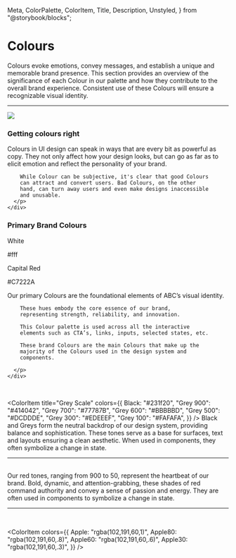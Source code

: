   Meta,
  ColorPalette,
  ColorItem,
  Title,
  Description,
  Unstyled,
} from "@storybook/blocks";

<Meta title="Foundations/Shadows & Blurs" />
<Unstyled>

<div className="container-fluid">
  <div className="row my-5">
    <div className="col-md-5">
      <h1>Colours</h1>
    </div>
    <div className="col-md-7">
      <p>
        Colours evoke emotions, convey messages, and
        establish a unique and memorable brand presence.
        This section provides an overview of the
        significance of each Colour in our palette and how
        they contribute to the overall brand experience.
        Consistent use of these Colours will ensure a
        recognizable visual identity.
      </p>
    </div>
    <hr className="my-5"/>
  </div>
  <div className="row my-5">
    <div className="col-md-12">
      <Image src={Pattern} className="w-100 mt-1 mb-5" />
    </div>
  </div>
  <div className="row my-5 pb-5">
    <div className="col-md-5">
      <h3 className="text-capitalize">Getting colours right</h3>
    </div>
    <div className="col-md-7">
      <p>
        Colours in UI design can speak in ways that are every bit as powerful as copy. They not only affect how your design looks, but can go as far as to elicit emotion and reflect the personality of your brand.

        While Colour can be subjective, it's clear that good Colours
        can attract and convert users. Bad Colours, on the other
        hand, can turn away users and even make designs inaccessible
        and unusable.
      </p>
    </div>

  </div>
  <div className="row my-5 py-5">
    <div className="col-md-5">
      <div className="row">
          <h3 className="mb-4">Primary Brand Colours</h3>
      </div>
      <div className="row">
        <div className="col-md-6 h-100">
          <div className="card p-2" style={{backgroundColor:"#fff"}}>
            <p className="lead mb-0">White</p>
            <p>#fff</p>
          </div>
        </div>
        <div className="col-md-6 h-100">
          <div className="card p-2" style={{backgroundColor:"#C7222A"}}>
            <p className="lead mb-0">Capital Red</p>
            <p>#C7222A</p>
          </div>
        </div>
      </div>
    </div>
    <div className="col-md-7">
      <p>
        Our primary Colours are the foundational elements of ABC’s visual identity.

        These hues embody the core essence of our brand,
        representing strength, reliability, and innovation.

        This Colour palette is used across all the interactive
        elements such as CTA’s, links, inputs, selected states, etc.

        These brand Colours are the main Colours that make up the
        majority of the Colours used in the design system and
        components.

      </p>
    </div>

  </div>
</div>

<br />

<ColorItem
  title="Grey Scale"
  colors={{
    Black: "#231f20",
    "Grey 900": "#414042",
    "Grey 700": "#77787B",
    "Grey 600": "#BBBBBD",
    "Grey 500": "#DCDDDE",
    "Grey 300": "#EDEEEF",
    "Grey 100": "#FAFAFA",
  }}
/>
Black and Greys form the neutral backdrop of our design system,
providing balance and sophistication. These tones serve as a
base for surfaces, text and layouts ensuring a clean aesthetic.
When used in components, they often symbolize a change in state.
<hr />
<br />
<ColorItem
  title="Red Scale"
  subtitle=""
  colors={{
    "Red 900": "#500E11",
    "Red 700": "#8B151B",
    "Red 600": "#A71D23",
    "Red 500": "#C7222A",
    "Red 400": "#D24E55",
    "Red 300": "#DD7A7F",
    "Red 200": "#E9A7AA",
    "Red 100": "#F4D3D4",
    "Red 50": "#F9E9EA",
  }}
/>
Our red tones, ranging from 900 to 50, represent the heartbeat
of our brand. Bold, dynamic, and attention-grabbing, these shades
of red command authority and convey a sense of passion and energy.
They are often used in components to symbolize a change in state.
<hr />
<br />

<ColorItem
  colors={{
    Apple: "rgba(102,191,60,1)",
    Apple80: "rgba(102,191,60,.8)",
    Apple60: "rgba(102,191,60,.6)",
    Apple30: "rgba(102,191,60,.3)",
  }}
/>

</Unstyled>
